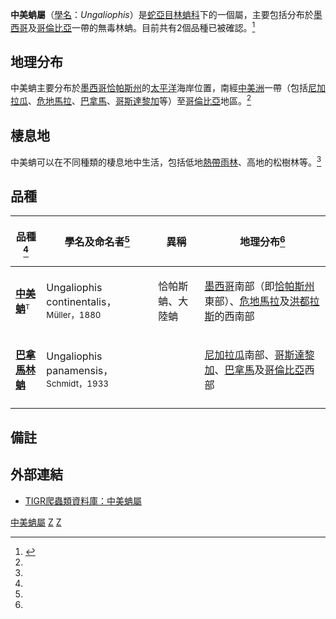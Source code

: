 {{Automatic Taxobox
| taxon = Ungaliophis
| authority = Müller，1880
| synonyms = * ''Ungaliophis'' - Müller，1880
* ''Peropodum'' - Bocourt ''In'' A.H.A. Duméril、Bocourt及Mocquard，1882<ref name="McD99">McDiarmid RW、Campbell JA、Touré T《Snake Species of the World: A Taxonomic and Geographic Reference, vol. 1》頁511，Herpetologists' League，1999年。ISBN 1-893777-00-6</ref>
}}

'''中美蚺屬'''（[[學名|學名]]：''Ungaliophis''）是[[蛇亞目|蛇亞目]][[林蚺科|林蚺科]]下的一個屬，主要包括分布於[[墨西哥|墨西哥]]及[[哥倫比亞|哥倫比亞]]一帶的無毒林蚺。目前共有2個品種已被確認。<ref name="ITIS">{{ITIS|ID=209619|taxon=''Ungaliophis''|year=2007|date=29 August}}</ref>

==地理分布==
中美蚺主要分布於[[墨西哥|墨西哥]][[恰帕斯州|恰帕斯州]]的[[太平洋|太平洋]]海岸位置，南經[[中美洲|中美洲]]一帶（包括[[尼加拉瓜|尼加拉瓜]]、[[危地馬拉|危地馬拉]]、[[巴拿馬|巴拿馬]]、[[哥斯達黎加|哥斯達黎加]]等）至[[哥倫比亞|哥倫比亞]]地區。<ref name="McD99"/>

==棲息地==
中美蚺可以在不同種類的棲息地中生活，包括低地[[熱帶雨林|熱帶雨林]]、高地的松樹林等。<ref name="McD99"/>

==品種==
{|cellspacing=0 cellpadding=2 border=1 style="border-collapse: collapse;"
!bgcolor="#f0f0f0"|品種<ref name="ITIS"/>
!bgcolor="#f0f0f0"|學名及命名者<ref name="ITIS"/>
!bgcolor="#f0f0f0"|異稱
!bgcolor="#f0f0f0"|地理分布<ref name="McD99"/>
|-
|'''[[中美蚺|中美蚺]]'''<font size="-1"><sup>T</sup></font>
|Ungaliophis continentalis，<small>Müller，1880</small>
|恰帕斯蚺、大陸蚺
|style="width:40%"|[[墨西哥|墨西哥]]南部（即[[恰帕斯州|恰帕斯州]]東部）、[[危地馬拉|危地馬拉]]及[[洪都拉斯|洪都拉斯]]的西南部
|-
|'''[[巴拿馬林蚺|巴拿馬林蚺]]'''
|Ungaliophis panamensis，<small>Schmidt，1933</small>
|
|[[尼加拉瓜|尼加拉瓜]]南部、[[哥斯達黎加|哥斯達黎加]]、[[巴拿馬|巴拿馬]]及[[哥倫比亞|哥倫比亞]]西部
|-
|}

==備註==
{{reflist}}

==外部連結==
*{{en}}[http://reptile-database.reptarium.cz/search.php?&genus=Ungaliophis&submit=Search TIGR爬蟲類資料庫：中美蚺屬]
{{Taxonbar|from=Q946982}}

[[Category:中美蚺屬|]]
[[Category:林蚺科|Z]]
[[Category:_1880年描述的分类群|Z]]